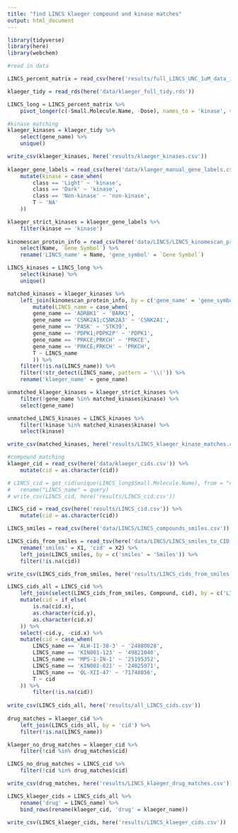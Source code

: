 ```yaml
---
title: "find LINCS klaeger compound and kinase matches"
output: html_document
---
```


```r
library(tidyverse)
library(here)
library(webchem)
```

```r
#read in data

LINCS_percent_matrix = read_csv(here('results/full_LINCS_UNC_1uM_data_imputed.csv'))

klaeger_tidy = read_rds(here('data/klaeger_full_tidy.rds'))

```

```r
LINCS_long = LINCS_percent_matrix %>% 
	pivot_longer(c(-Small.Molecule.Name, -Dose), names_to = 'kinase', values_to = 'percent_control')
```

```r
#kinase matching
klaeger_kinases = klaeger_tidy %>% 
	select(gene_name) %>%
	unique()

write_csv(klaeger_kinases, here('results/klaeger_kinases.csv'))
	
klaeger_gene_labels = read_csv(here('data/klaeger_manual_gene_labels.csv')) %>% 
	mutate(kinase = case_when(
		class == 'Light' ~ 'kinase',
		class == 'Dark' ~ 'kinase',
		class == 'Non-kinase' ~ 'non-kinase',
		T ~ 'NA'
	))

klaeger_strict_kinases = klaeger_gene_labels %>% 
	filter(kinase == 'kinase') 
	
kinomescan_protein_info = read_csv(here('data/LINCS/LINCS_kinomescan_protein_info.csv')) %>% 
	select(Name, `Gene Symbol`) %>% 
	rename('LINCS_name' = Name, 'gene_symbol' = `Gene Symbol`)

LINCS_kinases = LINCS_long %>% 
	select(kinase) %>% 
	unique()

matched_kinases = klaeger_kinases %>% 
	left_join(kinomescan_protein_info, by = c('gene_name' = 'gene_symbol')) %>% 
		mutate(LINCS_name = case_when(
		gene_name == 'ADRBK1' ~ 'BARK1',
		gene_name == 'CSNK2A1;CSNK2A3' ~ 'CSNK2A1',
		gene_name == 'PASK' ~ 'STK39',
		gene_name == 'PDPK1;PDPK2P' ~ 'PDPK1',
		gene_name == 'PRKCE;PRKCH' ~ 'PRKCE',
		gene_name == 'PRKCE;PRKCH' ~ 'PRKCH',
		T ~ LINCS_name
		)) %>% 
	filter(!is.na(LINCS_name)) %>% 
	filter(!str_detect(LINCS_name, pattern = '\\(')) %>% 
	rename('klaeger_name' = gene_name)

unmatched_klaeger_kinases = klaeger_strict_kinases %>% 
	filter(!gene_name %in% matched_kinases$kinase) %>% 
	select(gene_name)

unmatched_LINCS_kinases = LINCS_kinases %>% 
	filter(!kinase %in% matched_kinases$kinase) %>% 
	select(kinase)

write_csv(matched_kinases, here('results/LINCS_klaeger_kinase_matches.csv'))
```

```r
#compound matching
klaeger_cid = read_csv(here('data/klaeger_cids.csv')) %>% 
	mutate(cid = as.character(cid))

# LINCS_cid = get_cid(unique(LINCS_long$Small.Molecule.Name), from = "name", domain = "compound", match = "all", verbose = T) %>%
# 	rename("LINCS_name" = query)
# write_csv(LINCS_cid, here('results/LINCS_cid.csv'))

LINCS_cid = read_csv(here('results/LINCS_cid.csv')) %>% 
	mutate(cid = as.character(cid))

LINCS_smiles = read_csv(here('data/LINCS/LINCS_compounds_smiles.csv'))

LINCS_cids_from_smiles = read_tsv(here('data/LINCS/LINCS_smiles_to_CID.txt'), col_names = F) %>% 
	rename('smiles' = X1, 'cid' = X2) %>% 
	left_join(LINCS_smiles, by = c('smiles' = 'Smiles')) %>% 
	filter(!is.na(cid))

write_csv(LINCS_cids_from_smiles, here('results/LINCS_cids_from_smiles.csv'))

LINCS_cids_all = LINCS_cid %>% 
	left_join(select(LINCS_cids_from_smiles, Compound, cid), by = c('LINCS_name' = 'Compound')) %>% 
	mutate(cid = if_else(
		is.na(cid.x),
		as.character(cid.y),
		as.character(cid.x)
	)) %>% 
	select(-cid.y, -cid.x) %>% 
	mutate(cid = case_when(
		LINCS_name == 'ALW-II-38-3' ~ '24880028',
		LINCS_name == 'KIN001-123' ~ '49821040',
		LINCS_name == 'MPS-1-IN-1' ~ '25195352',
		LINCS_name == 'KIN001-021' ~ '24825971',
		LINCS_name == 'QL-XII-47' ~ '71748056',
		T ~ cid
	)) %>% 
		filter(!is.na(cid))
	
write_csv(LINCS_cids_all, here('results/all_LINCS_cids.csv'))
	
drug_matches = klaeger_cid %>% 
	left_join(LINCS_cids_all, by = 'cid') %>% 
	filter(!is.na(LINCS_name))

klaeger_no_drug_matches = klaeger_cid %>% 
	filter(!cid %in% drug_matches$cid)

LINCS_no_drug_matches = LINCS_cid %>%
	filter(!cid %in% drug_matches$cid)

write_csv(drug_matches, here('results/LINCS_klaeger_drug_matches.csv'))

LINCS_klaeger_cids = LINCS_cids_all %>% 
	rename('drug' = LINCS_name) %>% 
	bind_rows(rename(klaeger_cid, 'drug' = klaeger_name))

write_csv(LINCS_klaeger_cids, here('results/LINCS_klaeger_cids.csv'))
```